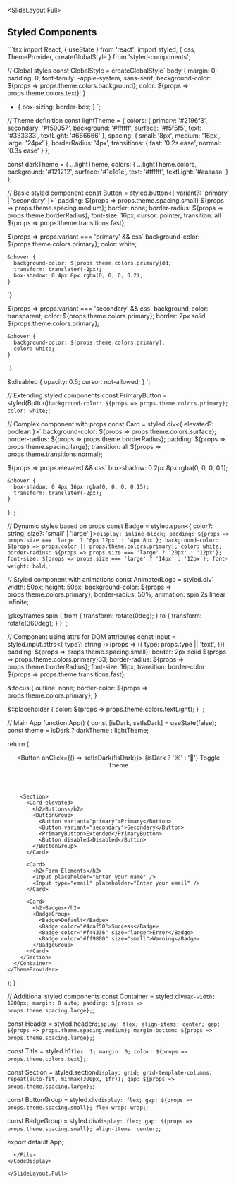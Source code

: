 
<SlideLayout.Full>
## Styled Components

<CodeDisplay>
  <File name="StyledComponents.tsx">
```tsx
import React, { useState } from 'react';
import styled, { css, ThemeProvider, createGlobalStyle } from 'styled-components';

// Global styles
const GlobalStyle = createGlobalStyle`
  body {
    margin: 0;
    padding: 0;
    font-family: -apple-system, sans-serif;
    background-color: ${props => props.theme.colors.background};
    color: ${props => props.theme.colors.text};
  }

  * {
    box-sizing: border-box;
  }
`;

// Theme definition
const lightTheme = {
  colors: {
    primary: '#2196f3',
    secondary: '#f50057',
    background: '#ffffff',
    surface: '#f5f5f5',
    text: '#333333',
    textLight: '#666666'
  },
  spacing: {
    small: '8px',
    medium: '16px',
    large: '24px'
  },
  borderRadius: '4px',
  transitions: {
    fast: '0.2s ease',
    normal: '0.3s ease'
  }
};

const darkTheme = {
  ...lightTheme,
  colors: {
    ...lightTheme.colors,
    background: '#121212',
    surface: '#1e1e1e',
    text: '#ffffff',
    textLight: '#aaaaaa'
  }
};

// Basic styled component
const Button = styled.button<{ variant?: 'primary' | 'secondary' }>`
  padding: ${props => props.theme.spacing.small} ${props => props.theme.spacing.medium};
  border: none;
  border-radius: ${props => props.theme.borderRadius};
  font-size: 16px;
  cursor: pointer;
  transition: all ${props => props.theme.transitions.fast};
  
  ${props => props.variant === 'primary' && css`
    background-color: ${props.theme.colors.primary};
    color: white;
    
    &:hover {
      background-color: ${props.theme.colors.primary}dd;
      transform: translateY(-2px);
      box-shadow: 0 4px 8px rgba(0, 0, 0, 0.2);
    }
  `}
  
  ${props => props.variant === 'secondary' && css`
    background-color: transparent;
    color: ${props.theme.colors.primary};
    border: 2px solid ${props.theme.colors.primary};
    
    &:hover {
      background-color: ${props.theme.colors.primary};
      color: white;
    }
  `}
  
  &:disabled {
    opacity: 0.6;
    cursor: not-allowed;
  }
`;

// Extending styled components
const PrimaryButton = styled(Button)`
  background-color: ${props => props.theme.colors.primary};
  color: white;
`;

// Complex component with props
const Card = styled.div<{ elevated?: boolean }>`
  background-color: ${props => props.theme.colors.surface};
  border-radius: ${props => props.theme.borderRadius};
  padding: ${props => props.theme.spacing.large};
  transition: all ${props => props.theme.transitions.normal};
  
  ${props => props.elevated && css`
    box-shadow: 0 2px 8px rgba(0, 0, 0, 0.1);
    
    &:hover {
      box-shadow: 0 4px 16px rgba(0, 0, 0, 0.15);
      transform: translateY(-2px);
    }
  `}
`;

// Dynamic styles based on props
const Badge = styled.span<{ color?: string; size?: 'small' | 'large' }>`
  display: inline-block;
  padding: ${props => props.size === 'large' ? '6px 12px' : '4px 8px'};
  background-color: ${props => props.color || props.theme.colors.primary};
  color: white;
  border-radius: ${props => props.size === 'large' ? '20px' : '12px'};
  font-size: ${props => props.size === 'large' ? '14px' : '12px'};
  font-weight: bold;
`;

// Styled component with animations
const AnimatedLogo = styled.div`
  width: 50px;
  height: 50px;
  background-color: ${props => props.theme.colors.primary};
  border-radius: 50%;
  animation: spin 2s linear infinite;
  
  @keyframes spin {
    from {
      transform: rotate(0deg);
    }
    to {
      transform: rotate(360deg);
    }
  }
`;

// Component using attrs for DOM attributes
const Input = styled.input.attrs<{ type?: string }>(props => ({
  type: props.type || 'text',
}))`
  padding: ${props => props.theme.spacing.small};
  border: 2px solid ${props => props.theme.colors.primary}33;
  border-radius: ${props => props.theme.borderRadius};
  font-size: 16px;
  transition: border-color ${props => props.theme.transitions.fast};
  
  &:focus {
    outline: none;
    border-color: ${props => props.theme.colors.primary};
  }
  
  &::placeholder {
    color: ${props => props.theme.colors.textLight};
  }
`;

// Main App
function App() {
  const [isDark, setIsDark] = useState(false);
  const theme = isDark ? darkTheme : lightTheme;

  return (
    <ThemeProvider theme={theme}>
      <GlobalStyle />
      <Container>
        <Header>
          <AnimatedLogo />
          <Title>Styled Components Demo</Title>
          <Button onClick={() => setIsDark(!isDark)}>
            {isDark ? '☀️' : '🌙'} Toggle Theme
          </Button>
        </Header>

        <Section>
          <Card elevated>
            <h2>Buttons</h2>
            <ButtonGroup>
              <Button variant="primary">Primary</Button>
              <Button variant="secondary">Secondary</Button>
              <PrimaryButton>Extended</PrimaryButton>
              <Button disabled>Disabled</Button>
            </ButtonGroup>
          </Card>

          <Card>
            <h2>Form Elements</h2>
            <Input placeholder="Enter your name" />
            <Input type="email" placeholder="Enter your email" />
          </Card>

          <Card>
            <h2>Badges</h2>
            <BadgeGroup>
              <Badge>Default</Badge>
              <Badge color="#4caf50">Success</Badge>
              <Badge color="#f44336" size="large">Error</Badge>
              <Badge color="#ff9800" size="small">Warning</Badge>
            </BadgeGroup>
          </Card>
        </Section>
      </Container>
    </ThemeProvider>
  );
}

// Additional styled components
const Container = styled.div`
  max-width: 1200px;
  margin: 0 auto;
  padding: ${props => props.theme.spacing.large};
`;

const Header = styled.header`
  display: flex;
  align-items: center;
  gap: ${props => props.theme.spacing.medium};
  margin-bottom: ${props => props.theme.spacing.large};
`;

const Title = styled.h1`
  flex: 1;
  margin: 0;
  color: ${props => props.theme.colors.text};
`;

const Section = styled.section`
  display: grid;
  grid-template-columns: repeat(auto-fit, minmax(300px, 1fr));
  gap: ${props => props.theme.spacing.large};
`;

const ButtonGroup = styled.div`
  display: flex;
  gap: ${props => props.theme.spacing.small};
  flex-wrap: wrap;
`;

const BadgeGroup = styled.div`
  display: flex;
  gap: ${props => props.theme.spacing.small};
  align-items: center;
`;

export default App;
```
  </File>
</CodeDisplay>

</SlideLayout.Full>